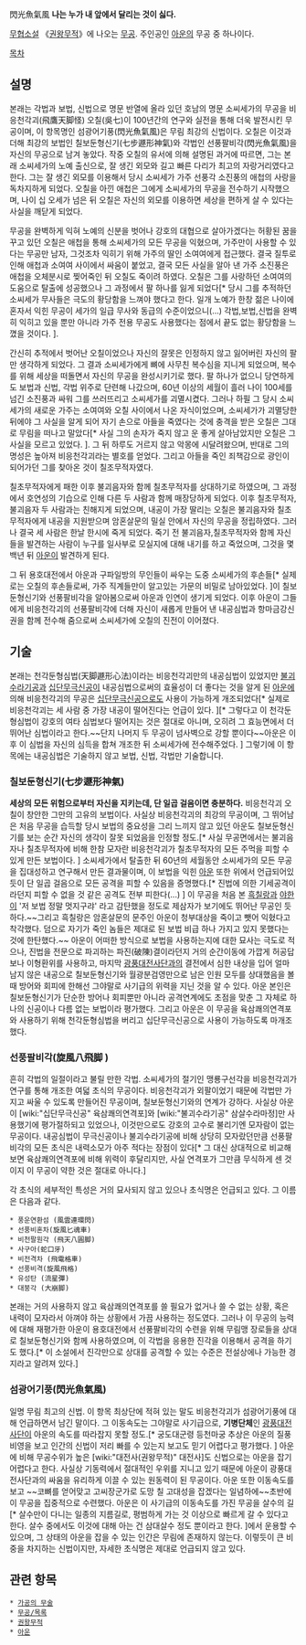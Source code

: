 閃光魚氣風
'''나는 누가 내 앞에서 달리는 것이 싫다.''' 

[[무협소설]] 《[[권왕무적]]》에 나오는 [[무공]]. 주인공인 [[아운]]의 무공 중 하나이다.

[[목차]]
== 설명 ==
본래는 각법과 보법, 신법으로 명문 반열에 올라 있던 호남의 명문 소씨세가의 무공을 비응천각괴(飛鷹天脚怪) 오칠(吳七)이 100년간의 연구와 실전을 통해 더욱 발전시킨 무공이며, 이 항목명인 섬광어기풍(閃光魚氣風)은 무림 최강의 신법이다. 오칠은 이것과 더해 최강의 보법인 칠보둔형신기(七步遯形神氣)와 각법인 선풍팔비각(閃光魚氣風)을 자신의 무공으로 남겨 놓았다. 
작중 오칠의 유서에 의해 설명된 과거에 따르면, 그는 본래 소씨세가의 노예 출신으로, 잘 생긴 외모와 길고 빠른 다리가 최고의 자랑거리였다고 한다. 그는 잘 생긴 외모를 이용해서 당시 소씨세가 가주 선풍각 소진풍의 애첩의 사랑을 독차지하게 되었다. 오칠을 아낀 애첩은 그에게 소씨세가의 무공을 전수하기 시작했으며, 나이 십 오세가 넘은 뒤 오칠은 자신의 외모를 이용하면 세상을 편하게 살 수 있다는 사실을 깨닫게 되었다.

무공을 완벽하게 익혀 노예의 신분을 벗어나 강호의 대협으로 살아가겠다는 허황된 꿈을 꾸고 있던 오칠은 애첩을 통해 소씨세가의 모든 무공을 익혔으며, 가주만이 사용할 수 있다는 무공만 남자, 그것조차 익히기 위해 가주의 딸인 소여여에게 접근했다. 결국 질투로 인해 애첩과 소여여 사이에서 싸움이 붙었고, 결국 모든 사실을 알아 낸 가주 소진풍은 애첩을 오체분시로 찢어죽인 뒤 오칠도 죽이려 하였다. 오칠은 그를 사랑하던 소여여의 도움으로 탈출에 성공했으나 그 과정에서 팔 하나를 잃게 되었다[* 당시 그를 추적하던 소씨세가 무사들은 극도의 황당함을 느껴야 했다고 한다. 일개 노예가 한창 젊은 나이에 혼자서 익힌 무공이 세가의 일급 무사와 동급의 수준이었으니(...) 각법,보법,신법을 완벽히 익히고 있을 뿐만 아니라 가주 전용 무공도 사용했다는 점에서 끝도 없는 황당함을 느꼈을 것이다. ].

간신히 추적에서 벗어난 오칠이었으나 자신의 잘못은 인정하지 않고 잃어버린 자신의 팔만 생각하게 되었다. 그 결과 소씨세가에게 뼈에 사무친 복수심을 지니게 되었으며, 복수를 위해 세상을 떠돌면서 자신의 무공을 완성시키기로 했다. 팔 하나가 없으니 당연하게도 보법과 신법, 각법 위주로 단련해 나갔으며, 60년 이상의 세월이 흘러 나이 100세를 넘긴 소진풍과 싸워 그를 쓰러뜨리고 소씨세가를 괴멸시켰다.
그러나 하필 그 당시 소씨세가의 새로운 가주는 소여여와 오칠 사이에서 나온 자식이었으며, 소씨세가가 괴멸당한 뒤에야 그 사실을 알게 되어 자기 손으로 아들을 죽였다는 것에 충격을 받은 오칠은 그대로 무림을 떠나고 말았다[* 사실 그의 손자가 죽지 않고 운 좋게 살아남았지만 오칠은 그 사실을 모르고 있었다. ]. 그 뒤 하루도 거르지 않고 악몽에 시달려왔으며, 반대로 그의 명성은 높아져 비응천각괴라는 별호를 얻었다. 그리고 아들을 죽인 죄책감으로 광인이 되어가던 그를 찾아온 것이 칠조무적자였다.

칠초무적자에게 패한 이후 불괴음자와 함께 칠초무적자를 상대하기로 하였으며, 그 과정에서 호연성의 기습으로 인해 다른 두 사람과 함께 매장당하게 되었다. 이후 칠초무적자, 불괴음자 두 사람과는 친해지게 되었으며, 내공이 가장 딸리는 오칠은 불괴음자와 칠초무적자에게 내공을 지원받으며 암혼살문의 밀실 안에서 자신의 무공을 정립하였다. 그러나 결국 세 사람은 한날 한시에 죽게 되었다. 죽기 전 불괴음자,칠초무적자와 함께 자신들을 발견하는 사람이 누구를 일사부로 모실지에 대해 내기를 하고 죽었으며, 그것을 몇백년 뒤 [[아운]]이 발견하게 된다.

그 뒤 용호대전에서 아운과 구파일방의 무인들이 싸우는 도중 소씨세가의 후손들[* 실제로는 오칠의 후손들로써, 가주 직계들만이 알고있는 가문의 비밀로 남아있었다. ]이 칠보둔형신기와 선풍팔비각을 알아봄으로써 아운과 인연이 생기게 되었다. 이후 아운이 그들에게 비응천각괴의 선풍팔비각에 더해 자신이 새롭게 만들어 낸 내공심법과 항마금강신권을 함께 전수해 줌으로써 소씨세가에 오칠의 진전이 이어졌다.

== 기술 ==
본래는 천각둔형심법(天脚遯形心法)이라는 비응천각괴만의 내공심법이 있었지만 [[불괴수라기공]]과 [[십단무극신공]]이 내공심법으로써의 효율성이 더 좋다는 것을 알게 된 [[아운]]에 의해 비응천각괴의 무공은 [[십단무극신공]]으로도 사용이 가능하게 개조되었다[* 실제로 비응천각괴는 세 사람 중 가장 내공이 떨어진다는 언급이 있다. ][* 그렇다고 이 천각둔형심법이 강호의 여타 심법보다 떨어지는 것은 절대로 아니며, 오히려 그 효능면에서 더 뛰어난 심법이라고 한다.~~단지 나머지 두 무공이 넘사벽으로 강할 뿐이다~~아운은 이후 이 심법을 자신의 심득을 합쳐 개조한 뒤 소씨세가에 전수해주었다. ] 
그렇기에 이 항목에는 내공심법은 기술하지 않고 보법, 신법, 각법만 기술합니다.

=== 칠보둔형신기(七步遯形神氣) ===
'''세상의 모든 위험으로부터 자신을 지키는데, 단 일곱 걸음이면 충분하다.'''
비응천각괴 오칠이 창안한 그만의 고유의 보법이다. 사실상 비응천각괴의 최강의 무공이며, 그 뛰어남은 처음 무공을 습득할 당시 보법의 중요성을 그리 느끼지 않고 있던 아운도 칠보둔형신기를 보는 순간 자신의 생각이 잘못 되었음을 인정할 정도.[* 사실 무공면에서는 불괴음자나 칠초무적자에 비해 한참 모자란 비응천각괴가 칠초무적자의 모든 주먹을 피할 수 있게 만든 보법이다. ]
소씨세가에서 탈출한 뒤 60년의 세월동안 소씨세가의 모든 무공을 집대성하고 연구해서 만든 결과물이며, 이 보법을 익힌 [[아운]] 또한 위에서 언급되어있듯이 단 일곱 걸음으로 모든 공격을 피할 수 있음을 증명했다.[* 진법에 의한 기세공격이라던지 피할 수 없을 것 같은 공격도 전부 피한다(...) ]
이 무공을 처음 본 [[흑칠랑]]과 [[야한]]이 '저 보법 정말 멋지구랴' 라고 감탄했을 정도로 제삼자가 보기에도 뛰어난 무공인 듯 하다.~~그리고 흑칠랑은 암혼살문의 문주인 아운이 청부대상을 죽이고 뺏어 익혔다고 착각했다. 덤으로 자기가 죽인 놈들은 제대로 된 보법 비급 하나 가지고 있지 못했다는 것에 한탄했다.~~
아운이 어떠한 방식으로 보법을 사용하는지에 대한 묘사는 극도로 적으나, 진법을 전문으로 파괴하는 파진(破陳)결이라던지 거의 순간이동에 가깝게 허공답보나 이형환위를 사용하고, 마지막 [[광풍대전사단]]과의 결전에서 심한 내상을 입어 얼마 남지 않은 내공으로 칠보둔형신기와 월광분검영만으로 남은 인원 모두를 상대했음을 볼 때 방어와 회피에 한해선 그야말로 사기급의 위력을 지닌 것을 알 수 있다. 아운 본인은 칠보둔형신기가  단순한 방어나 회피뿐만 아니라 공격연계에도 초점을 맞춘 그 자체로 하나의 신공이나 다름 없는 보법이라 평가했다.
그리고 아운은 이 무공을 육삼쾌의연격포와 사용하기 위해 천각둔형심법을 버리고 십단무극신공으로 사용이 가능하도록 마개조했다.

=== 선풍팔비각(旋風八飛脚 ) ===
흔히 각법의 일절이라고 불릴 만한 각법. 소씨세가의 절기인 맹룡구선각을 비응천각괴가 연구를 통해 개조한 여덟 초식의 무공이다.
비응천각괴가 외팔이었기 때문에 각법만 가지고 싸울 수 있도록 만들어진 무공이며, 칠보둔형신기와의 연계가 강하다. 사실상 아운이 [wiki:"십단무극신공" 육삼쾌의연격포]와 [wiki:"불괴수라기공" 삼살수라마정]만 사용했기에 평가절하되고 있었으나, 이것만으로도 강호의 고수로 불리기엔 모자람이 없는 무공이다. 내공심법이 무극신공이나 불괴수라기공에 비해 상당히 모자랐던만큼 선풍팔비각의 모든 초식은 내력소모가 아주 적다는 장점이 있다[* 그 대신 상대적으로 비교해 보면 육삼쾌의연격포에 비해 위력이 후달리지만, 사실 연격포가 그만큼 무식하게 센 것이지 이 무공이 약한 것은 절대로 아니다.]

각 초식의 세부적인 특성은 거의 묘사되지 않고 있으나 초식명은 언급되고 있다. 그 이름은 다음과 같다.
 * 풍운연환섬 (風雲連環閃) 
 * 선풍비혼차(旋風匕魂車) 
 * 비천팔원각 (飛天八圓脚) 
 * 사구아(蛇口牙) 
 * 비전격차 (飛電格車) 
 * 선풍비격(旋風飛格) 
 * 유성탄 (流星彈) 
 * 대붕각 (大崩脚)

본래는 거의 사용하지 않고 육삼쾌의연격포를 쓸 필요가 없거나 쓸 수 없는 상황, 혹은 내력이 모자라서 아껴야 하는 상황에서 가끔 사용하는 정도였다. 그러나 이 무공의 능력에 대해 재평가한 아운이 용호대전에서 선풍팔비각의 수련을 위해 무림맹 장로들을 상대로 칠보둔형신기와 함께 사용하였으며, 이 각법을 응용한 진각을 이용해서 공격을 하기도 했다.[* 이 소설에서 진각만으로 상대를 공격할 수 있는 수준은 전설상에나 가능한 경지라고 알려져 있다.]

=== 섬광어기풍(閃光魚氣風) ===
일명 무림 최고의 신법. 이 항목 최상단에 적혀 있는 말도 비응천각괴가 섬광어기풍에 대해 언급하면서 남긴 말이다.
그 이동속도는 그야말로 사기급으로, '''기병단체'''인 [[광풍대전사단]]이 아운의 속도를 따라잡지 못할 정도.[* 궁도대군령 등천마궁 추상은 아운의 질풍비영을 보고 인간의 신법이 저리 빠를 수 있는지 보고도 믿기 어렵다고 평가했다. ] 아운에 비해 무공수위가 높은 [wiki:"대전사(권왕무적)" 대전사]도 신법으로는 아운을 잡기 어렵다고 한다. 사실상 기동력에서 절대적인 우위를 지니고 있기 때문에 아운이 광풍대전사단과의 싸움을 유리하게 이끌 수 있는 원동력이 된 무공이다.
아운 또한 이동속도를 보고 ~~코뼈를 얻어맞고 고씨장군가로 도망 칠 고대성을 잡겠다는 일념하에~~초반에 이 무공을 집중적으로 수련했다. 아운은 이 사기급의 이동속도를 가진 무공을 살수의 길[* 살수만이 다니는 일종의 지름길로, 평범하게 가는 것 이상으로 빠르게 갈 수 있다고 한다. 살수 중에서도 이것에 대해 아는 건 삼대살수 정도 뿐이라고 한다. ]에서 운용할 수 있으며, 그 상태의 아운을 잡을 수 있는 인간은 무림에 존재하지 않는다.
이렇듯이 큰 비중을 차지하는 신법이지만, 자세한 초식명은 제대로 언급되지 않고 있다.

== 관련 항목 ==
 * [[가공의 무술]]
 * [[무공/목록]]
 * [[권왕무적]]
 * [[아운]]
